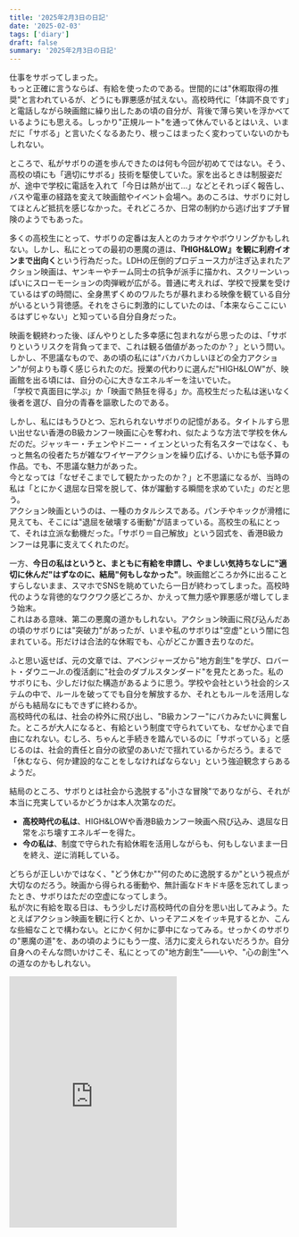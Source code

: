 ```yaml
---
title: '2025年2月3日の日記'
date: '2025-02-03'
tags: ['diary']
draft: false
summary: '2025年2月3日の日記'
---
```



仕事をサボってしまった。  
もっと正確に言うならば、有給を使ったのである。世間的には"休暇取得の推奨"と言われているが、どうにも罪悪感が拭えない。高校時代に「体調不良です」と電話しながら映画館に繰り出したあの頃の自分が、背後で薄ら笑いを浮かべているようにも思える。しっかり"正規ルート"を通って休んでいるとはいえ、いまだに「サボる」と言いたくなるあたり、根っこはまったく変わっていないのかもしれない。

ところで、私がサボりの道を歩んできたのは何も今回が初めてではない。そう、高校の頃にも「適切にサボる」技術を駆使していた。家を出るときは制服姿だが、途中で学校に電話を入れて「今日は熱が出て…」などとそれっぽく報告し、バスや電車の経路を変えて映画館やイベント会場へ。あのころは、サボりに対してほとんど抵抗を感じなかった。それどころか、日常の制約から逃げ出すプチ冒険のようでもあった。


多くの高校生にとって、サボりの定番は友人とのカラオケやボウリングかもしれない。しかし、私にとっての最初の悪魔の道は、**『HIGH&LOW』を観に利府イオンまで出向く**という行為だった。LDHの圧倒的プロデュース力が注ぎ込まれたアクション映画は、ヤンキーやチーム同士の抗争が派手に描かれ、スクリーンいっぱいにスローモーションの肉弾戦が広がる。普通に考えれば、学校で授業を受けているはずの時間に、全身黒ずくめのワルたちが暴れまわる映像を観ている自分がいるという背徳感。それをさらに刺激的にしていたのは、「本来ならここにいるはずじゃない」と知っている自分自身だった。

映画を観終わった後、ぼんやりとした多幸感に包まれながら思ったのは、「サボりというリスクを背負ってまで、これは観る価値があったのか？」という問い。しかし、不思議なもので、あの頃の私には"バカバカしいほどの全力アクション"が何よりも尊く感じられたのだ。授業の代わりに選んだ"HIGH&LOW"が、映画館を出る頃には、自分の心に大きなエネルギーを注いでいた。  
「学校で真面目に学ぶ」か「映画で熱狂を得る」か。高校生だった私は迷いなく後者を選び、自分の青春を謳歌したのである。


しかし、私にはもうひとつ、忘れられないサボりの記憶がある。タイトルすら思い出せない香港のB級カンフー映画に心を奪われ、似たような方法で学校を休んだのだ。ジャッキー・チェンやドニー・イェンといった有名スターではなく、もっと無名の役者たちが雑なワイヤーアクションを繰り広げる、いかにも低予算の作品。でも、不思議な魅力があった。  
今となっては「なぜそこまでして観たかったのか？」と不思議になるが、当時の私は「とにかく退屈な日常を脱して、体が躍動する瞬間を求めていた」のだと思う。  
アクション映画というのは、一種のカタルシスである。パンチやキックが滑稽に見えても、そこには"退屈を破壊する衝動"が詰まっている。高校生の私にとって、それは立派な動機だった。「サボり＝自己解放」という図式を、香港B級カンフーは見事に支えてくれたのだ。

一方、**今日の私はというと、まともに有給を申請し、やましい気持ちなしに"適切に休んだ"はずなのに、結局"何もしなかった"**。映画館どころか外に出ることすらしないまま、スマホでSNSを眺めていたら一日が終わってしまった。高校時代のような背徳的なワクワク感どころか、かえって無力感や罪悪感が増してしまう始末。  
これはある意味、第二の悪魔の道かもしれない。アクション映画に飛び込んだあの頃のサボりには"突破力"があったが、いまや私のサボりは"空虚"という闇に包まれている。形だけは合法的な休暇でも、心がどこか置き去りなのだ。


ふと思い返せば、元の文章では、アベンジャーズから"地方創生"を学び、ロバート・ダウニーJr.の復活劇に"社会のダブルスタンダード"を見たとあった。私のサボりにも、少しだけ似た構造があるように思う。学校や会社という社会的システムの中で、ルールを破ってでも自分を解放するか、それともルールを活用しながらも結局なにもできずに終わるか。  
高校時代の私は、社会の枠外に飛び出し、"B級カンフー"にバカみたいに興奮した。ところが大人になると、有給という制度で守られていても、なぜか心まで自由になれない。むしろ、ちゃんと手続きを踏んでいるのに「サボっている」と感じるのは、社会的責任と自分の欲望のあいだで揺れているからだろう。まるで「休むなら、何か建設的なことをしなければならない」という強迫観念すらあるようだ。


結局のところ、サボりとは社会から逸脱する"小さな冒険"でありながら、それが本当に充実しているかどうかは本人次第なのだ。  
- **高校時代の私は**、HIGH&LOWや香港B級カンフー映画へ飛び込み、退屈な日常をぶち壊すエネルギーを得た。  
- **今の私は**、制度で守られた有給休暇を活用しながらも、何もしないまま一日を終え、逆に消耗している。  

どちらが正しいかではなく、"どう休むか""何のために逸脱するか"という視点が大切なのだろう。映画から得られる衝動や、無計画なドキドキ感を忘れてしまったとき、サボりはただの空虚になってしまう。  
私が次に有給を取る日は、もう少しだけ高校時代の自分を思い出してみよう。たとえばアクション映画を観に行くとか、いっそアニメをイッキ見するとか、こんな些細なことで構わない。とにかく何かに夢中になってみる。せっかくのサボりの"悪魔の道"を、あの頃のようにもう一度、活力に変えられないだろうか。自分自身へのそんな問いかけこそ、私にとっての"地方創生"――いや、"心の創生"への道なのかもしれない。

<iframe 
  allow="autoplay *; encrypted-media *; fullscreen *; clipboard-write" 
  frameborder="0" 
  height="450" 
  sandbox="allow-forms allow-popups allow-same-origin allow-scripts allow-storage-access-by-user-activation allow-top-navigation-by-user-activation" 
  src="https://embed.music.apple.com/jp/playlist/pl.u-kv9lRRVT7WW5krX"
/>
ってなわけで1月のプレイリストを作ったわよ。